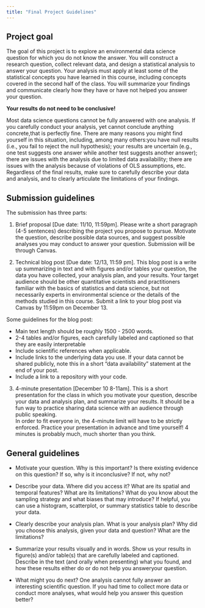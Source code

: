 ```yaml
---
title: "Final Project Guidelines"
---
```


## Project goal

The goal of this project is to explore an environmental data science question for which you do not know the answer. You will construct a research question, collect relevant data, and design a statistical analysis to answer your question. Your analysis must apply at least some of the statistical concepts you have learned in this course, including concepts covered in the second half of the class. You will summarize your findings and communicate clearly how they have or have not helped you answer your question.

**Your results do not need to be conclusive!**

Most data science questions cannot be fully answered with one analysis. If you carefully conduct your analysis, yet cannot conclude anything concrete,that is perfectly fine. There are many reasons you might find yourself in this situation, including, among many others:you have null results (i.e., you fail to reject the null hypothesis); your results are uncertain (e.g., one test suggests one answer while another test suggests another answer); there are issues with the analysis due to limited data availability; there are issues with the analysis because of violations of OLS assumptions, etc. Regardless of the final results, make sure to carefully describe your data and analysis, and to clearly articulate the limitations of your findings.

## Submission guidelines

The submission has three parts:

1.  Brief proposal \[Due date: 11/10, 11:59pm\]. Please write a short paragraph (4-5 sentences) describing the project you propose to pursue. Motivate the question, describe possible data sources, and suggest possible analyses you may conduct to answer your question. Submission will be through Canvas.

2.  Technical blog post \[Due date: 12/13, 11:59 pm\]. This blog post is a write up summarizing in text and with figures and/or tables your question, the data you have collected, your analysis plan, and your results. Your target audience should be other quantitative scientists and practitioners familiar with the basics of statistics and data science, but not necessarily experts in environmental science or the details of the methods studied in this course. Submit a link to your blog post via Canvas by 11:59pm on December 13.

Some guidelines for the blog post:

-   Main text length should be roughly 1500 - 2500 words.
-   2-4 tables and/or figures, each carefully labeled and captioned so that they are easily interpretable
-   Include scientific references when applicable.
-   Include links to the underlying data you use. If your data cannot be shared publicly, note this in a short “data availability” statement at the end of your post.
-   Include a link to a repository with your code.

3.  4-minute presentation \[December 10 8-11am\]. This is a short presentation for the class in which you motivate your question, describe your data and analysis plan, and summarize your results. It should be a fun way to practice sharing data science with an audience through public speaking.\
    In order to fit everyone in, the 4-minute limit will have to be strictly enforced. Practice your presentation in advance and time yourself! 4 minutes is probably much, much shorter than you think.

## General guidelines

-   Motivate your question. Why is this important? Is there existing evidence on this question? If so, why is it inconclusive? If not, why not?

-   Describe your data. Where did you access it? What are its spatial and temporal features? What are its limitations? What do you know about the sampling strategy and what biases that may introduce? If helpful, you can use a histogram, scatterplot, or summary statistics table to describe your data.

-   Clearly describe your analysis plan. What is your analysis plan? Why did you choose this analysis, given your data and question? What are the limitations?

-   Summarize your results visually and in words. Show us your results in figure(s) and/or table(s) that are carefully labeled and captioned. Describe in the text (and orally when presenting) what you found, and how these results either do or do not help you answeryour question.

-   What might you do next? One analysis cannot fully answer an interesting scientific question. If you had time to collect more data or conduct more analyses, what would help you answer this question better?

